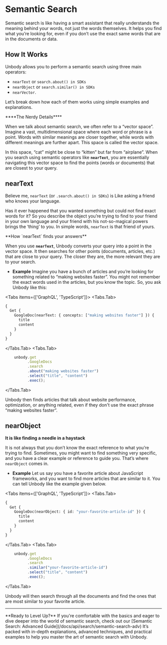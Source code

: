 
# Semantic Search

Semantic search is like having a smart assistant that really understands the meaning behind your words, not just the words themselves. It helps you find what you’re looking for, even if you don’t use the exact same words that are in the documents or data.

## How It Works

Unbody allows you to perform a semantic search using three main operators:

- `nearText` or `search.about() in SDKs`
- `nearObject` or `search.similar() in SDKs`
- `nearVector`.

Let’s break down how each of them works using simple examples and explanations.

<Callout emoji="💡">
****The Nerdy Details****

When we talk about semantic search, we often refer to a “vector space”. Imagine a vast, multidimensional space where each word or phrase is a point. Words with similar meanings are closer together, while words with different meanings are further apart. This space is called the vector space.

In this space, “cat” might be close to “kitten” but far from “airplane”. When you search using semantic operators like **`nearText`**, you are essentially navigating this vector space to find the points (words or documents) that are closest to your query.

</Callout>

## nearText

Believe me, `nearText` (or `.search.about() in SDKs`) is Like asking a friend who knows your language.

Has it ever happened that you wanted something but could not find exact words for it? So you describe the object you’re trying to find to your friend in your own language and your friend with his not-so-magical powers brings the ‘thing’ to you. In simple words, `nearText` is that friend of yours.

<Callout emoji="💡">
**How `nearText` finds your answers**

When you use **`nearText`**, Unbody converts your query into a point in the vector space. It then searches for other points (documents, articles, etc.) that are close to your query. The closer they are, the more relevant they are to your search.

</Callout>

- **Example**
  Imagine you have a bunch of articles and you’re looking for something related to “making websites faster”. You might not remember the exact words used in the articles, but you know the topic. So, you ask Unbody like this:

<Tabs items={['GraphQL', 'TypeScript']}>
<Tabs.Tab>
  ```graphql copy
  {
    Get {
      GoogleDoc(nearText: { concepts: ["making websites faster"] }) {
        title
        content
      }
    }
  }
  ```
</Tabs.Tab>
<Tabs.Tab>
```ts
    unbody.get
          .GoogleDocs
          .search
          .about("making websites faster")
          .select("title", "content")
          .exec();
```
</Tabs.Tab>
</Tabs>

Unbody then finds articles that talk about website performance, optimization, or anything related, even if they don't use the exact phrase “making websites faster”.

## nearObject

**It is like finding a needle in a haystack**

It is not always that you don’t know the exact reference to what you’re trying to find. Sometimes, you might want to find something very specific, and you have a clear example or reference to guide you. That’s where `nearObject` comes in.

- **Example**
  Let us say you have a favorite article about JavaScript frameworks, and you want to find more articles that are similar to it. You can tell Unbody like the example given below.

<Tabs items={['GraphQL', 'TypeScript']}>
<Tabs.Tab>
  ```graphql copy
  {
    Get {
      GoogleDoc(nearObject: { id: "your-favorite-article-id" }) {
        title
        content
      }
    }
  }
  ```
</Tabs.Tab>
<Tabs.Tab>
```ts
    unbody.get
          .GoogleDocs
          .search
          .similar("your-favorite-article-id")
          .select("title", "content")
          .exec();
```
</Tabs.Tab>
</Tabs>

Unbody will then search through all the documents and find the ones that are most similar to your favorite article.

---

<Callout type="info" emoji="💪">
 **Ready to Level Up?** If you're comfortable with the basics and eager to dive deeper into the world of semantic search, check out our [Semantic Search: Advanced Guide](/docs/api/search/semantic-search-adv) It’s packed with in-depth explanations, advanced techniques, and practical examples to help you master the art of semantic search with Unbody.

</Callout>
